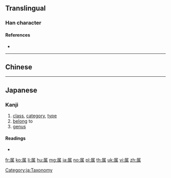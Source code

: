 {{also|屬}}
==Translingual==

===Han character===
{{Han char|rn=44|rad=尸|as=09|sn=12|four=|canj=SHLB|ids=⿸尸禹}}

====References====
* {{Han ref|kx=0303.050|dkj=07754|dj=0600.230|hdz=20978.120|uh=5C5E|ud=23646}}

----

==Chinese==
{{zh-see|屬}}

----

==Japanese==

===Kanji===
{{ja-kanji|grade=5|rs=尸09}}

# [[class]], [[category]], [[type]]
# [[belong]] to
# [[genus]]

====Readings====
* {{ja-readings|on=[[ぞく]] (zoku), [[しょく]] (shoku), [[しゅ]] (shu)|kun=[[やから]] (yakara), [[つく]] (tsuku), [[さかん]] (sakan)}}

[[Category:ja:Taxonomy]]

[[fr:属]]
[[ko:属]]
[[li:属]]
[[hu:属]]
[[mg:属]]
[[ja:属]]
[[no:属]]
[[pl:属]]
[[th:属]]
[[uk:属]]
[[vi:属]]
[[zh:属]]